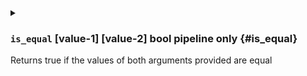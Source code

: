 

<details className="config-field -function" data-expandable="false">
<summary>

### `is_equal` <span class="config-field-type">[value-1] [value-2]</span> <span class="config-field-enum"></span> <span class="config-field-default -return">bool</span> <span class="config-field-required" data-required="false">pipeline only</span>  {#is_equal}

Returns true if the values of both arguments provided are equal

</summary>



</details>
